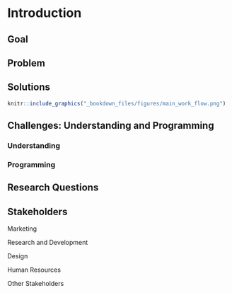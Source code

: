 # Introduction {#introduction}

## Goal

## Problem

## Solutions

```r

knitr::include_graphics("_bookdown_files/figures/main_work_flow.png")

```

## Challenges: Understanding and Programming

### Understanding

### Programming

## Research Questions

## Stakeholders

Marketing

Research and Development

Design

Human Resources

Other Stakeholders